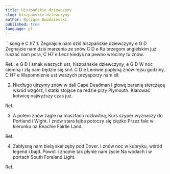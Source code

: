 ```yaml
---
title: Hiszpańskie dziewczyny
slug: hiszpanskie-dziewczyny
author: Ryczące Dwudziestki
published: true
language: pl
---
```


<Youtube videoId="jOUml2DG0OI" />
```song
   e                   C           h7
1. Żegnajcie nam dziś hiszpańskie dziewczyny
e                  G        D
Żegnajcie nam dziś marzenia ze snów
C         D          e
Ku brzegom angielskim już ruszać nam pora,
C                    H7         e
Lecz kiedyś na pewno wrócimy tu znów.

Ref.:
e                    G           D
I smak waszych ust, hiszpańskie dziewczyny,
e                  G          D
W noc ciemną i złą nam będzie się śnił.
C          D         e
Leniwie popłyną znów rejsu godziny,
C                            H7        e
Wspomnienie ust waszych przysporzy nam sił.

2. Niedługo ujrzymy znów w dali Cape Deadman
I głowę baranią sterczącą wśród wzgórz,
I statki stojące na redzie przy Plymouth.
Klarować kotwicę najwyższy czas już.

Ref.

3. A potem znów żagle na masztach rozkwitną,
Kurs szyper wyznaczy do Portland i Wight.
I znów stara łajba potoczy się ciężko
Przez fale w kierunku na Beachie Fairlie Land.

Ref.

4. Zabłysną nam bielą skał zęby pod Dover.
I znów noc w kubryku, wśród legend i bajd.
Powoli i znojnie tak płynie nam życie
Na wodach i w portach South Foreland Light.

Ref.
```